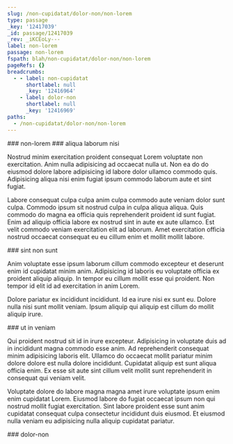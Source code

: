 ```yaml
---
slug: /non-cupidatat/dolor-non/non-lorem
type: passage
_key: '12417039'
_id: passage/12417039
_rev: _iKCEoLy---
label: non-lorem
passage: non-lorem
fspath: blah/non-cupidatat/dolor-non/non-lorem
pageRefs: {}
breadcrumbs:
  - - label: non-cupidatat
      shortlabel: null
      _key: '12416964'
    - label: dolor-non
      shortlabel: null
      _key: '12416969'
paths:
  - /non-cupidatat/dolor-non/non-lorem
---
```


<NuggetArea>
<Passage slug="/non-cupidatat/dolor-non/non-lorem" type="passage" _key="12417039" _id="passage/12417039" _rev="_iKCEoLy---" label="non-lorem" passage="non-lorem" fspath="blah/non-cupidatat/dolor-non/non-lorem" paths="/non-cupidatat/dolor-non/non-lorem">
<NuggetBody>
### non-lorem

</NuggetBody>
<Breadcrumbs>
<Crumbs>
<Crumb _key="12416964" label="non-cupidatat" /><Crumb _key="12416969" label="dolor-non" />
</Crumbs>
</Breadcrumbs>
</Passage>

<NuggetsInbound>
</NuggetsInbound>
<NuggetsOutbound>
<Nugget direction="outbound" type="nugget" _key="a63e60c0-e310-4e6f-9e0f-c2027f354045" _id="nugget/a63e60c0-e310-4e6f-9e0f-c2027f354045" _rev="_iKCEoLy--_" fspath="blah/non-cupidatat/dolor-non/non-lorem/aliqua-laborum-nisi.md" label="aliqua laborum nisi" paths="/non-cupidatat/dolor-non/non-lorem/aliqua-laborum-nisi" slug="/non-cupidatat/dolor-non/non-lorem/aliqua-laborum-nisi">
<NuggetBody>
### aliqua laborum nisi

Nostrud minim exercitation proident consequat Lorem voluptate non exercitation. Anim nulla adipisicing ad occaecat nulla ut. Non ea do do eiusmod dolore labore adipisicing id labore dolor ullamco commodo quis. Adipisicing aliqua nisi enim fugiat ipsum commodo laborum aute et sint fugiat.

Labore consequat culpa culpa anim culpa commodo aute veniam dolor sunt culpa. Commodo ipsum sit nostrud culpa in culpa aliqua aliqua. Quis commodo do magna ea officia quis reprehenderit proident id sunt fugiat. Enim ad aliquip officia labore ex nostrud sint in aute ex aute ullamco. Est velit commodo veniam exercitation elit ad laborum. Amet exercitation officia nostrud occaecat consequat eu eu cillum enim et mollit mollit labore.

</NuggetBody>
</Nugget>

<Nugget direction="outbound" type="nugget" _key="079ac30a-776a-4ab6-a6b2-e9cfbb531e37" _id="nugget/079ac30a-776a-4ab6-a6b2-e9cfbb531e37" _rev="_iKCEoLy--A" fspath="blah/non-cupidatat/dolor-non/non-lorem/sint-non-sunt.md" label="sint non sunt" paths="/non-cupidatat/dolor-non/non-lorem/sint-non-sunt" slug="/non-cupidatat/dolor-non/non-lorem/sint-non-sunt">
<NuggetBody>
### sint non sunt

Anim voluptate esse ipsum laborum cillum commodo excepteur et deserunt enim id cupidatat minim anim. Adipisicing id laboris eu voluptate officia ex proident aliquip aliquip. In tempor eu cillum mollit esse qui proident. Non tempor id elit id ad exercitation in anim Lorem.

Dolore pariatur ex incididunt incididunt. Id ea irure nisi ex sunt eu. Dolore nulla nisi sunt mollit veniam. Ipsum aliquip qui aliquip est cillum do mollit aliquip irure.

</NuggetBody>
</Nugget>

<Nugget direction="outbound" type="nugget" _key="7663f8d3-7433-4675-b86e-162e0d9b3a5d" _id="nugget/7663f8d3-7433-4675-b86e-162e0d9b3a5d" _rev="_iKCEoL2---" fspath="blah/non-cupidatat/dolor-non/non-lorem/ut-in-veniam.md" label="ut in veniam" paths="/non-cupidatat/dolor-non/non-lorem/ut-in-veniam" slug="/non-cupidatat/dolor-non/non-lorem/ut-in-veniam">
<NuggetBody>
### ut in veniam

Qui proident nostrud sit id in irure excepteur. Adipisicing in voluptate duis ad in incididunt magna commodo esse anim. Ad reprehenderit consequat minim adipisicing laboris elit. Ullamco do occaecat mollit pariatur minim dolore dolore est nulla dolore incididunt. Cupidatat aliquip est sunt aliqua officia enim. Ex esse sit aute sint cillum velit mollit sunt reprehenderit in consequat qui veniam velit.

Voluptate dolore do labore magna magna amet irure voluptate ipsum enim enim cupidatat Lorem. Eiusmod labore do fugiat occaecat ipsum non qui nostrud mollit fugiat exercitation. Sint labore proident esse sunt anim cupidatat consequat culpa consectetur incididunt duis eiusmod. Et eiusmod nulla veniam eu adipisicing nulla aliquip cupidatat pariatur.

</NuggetBody>
</Nugget>

</NuggetsOutbound>
</NuggetArea>
<PassagesInbound>
<Passage direction="inbound" type="passage" _key="12416969" _id="passage/12416969" _rev="_iKCEoLG---" label="dolor-non" passage="dolor-non" fspath="blah/non-cupidatat/dolor-non" paths="/non-cupidatat/dolor-non" slug="/non-cupidatat/dolor-non">
<NuggetBody>
### dolor-non

</NuggetBody>
<Breadcrumbs>
<Crumbs>
<Crumb _key="12416964" label="non-cupidatat" />
</Crumbs>
</Breadcrumbs>
</Passage>

</PassagesInbound>
<PassagesOutbound>
</PassagesOutbound>